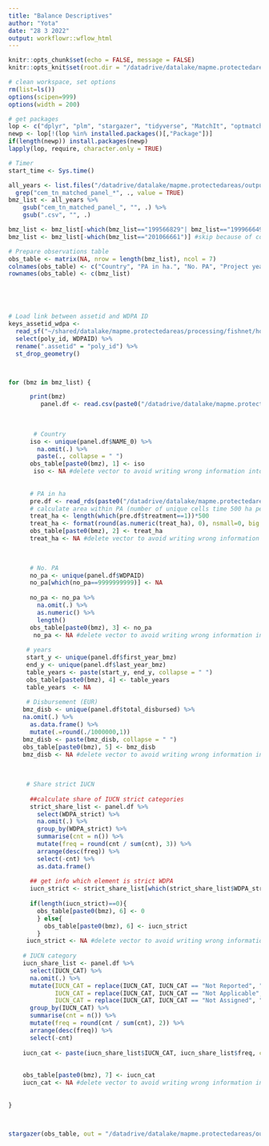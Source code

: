 ```yaml
---
title: "Balance Descriptives"
author: "Yota"
date: "28 3 2022"
output: workflowr::wflow_html
---
```


```r
knitr::opts_chunk$set(echo = FALSE, message = FALSE)
knitr::opts_knit$set(root.dir = "/datadrive/datalake/mapme.protectedareas")
```

```r
# clean workspace, set options
rm(list=ls())
options(scipen=999)
options(width = 200)

# get packages
lop <- c("dplyr", "plm", "stargazer", "tidyverse", "MatchIt", "optmatch", "cobalt", "gridExtra", "sf")
newp <- lop[!(lop %in% installed.packages()[,"Package"])]
if(length(newp)) install.packages(newp)
lapply(lop, require, character.only = TRUE)

```

<style>
pre {
  overflow-x: auto;
}
pre code {
  word-wrap: normal;
  white-space: pre;
}
</style>

```r
# Timer
start_time <- Sys.time()

all_years <- list.files("/datadrive/datalake/mapme.protectedareas/output/tabular/regression_input/CEM/tn_projects") %>% 
  grep("cem_tn_matched_panel_*", ., value = TRUE)
bmz_list <- all_years %>% 
    gsub("cem_tn_matched_panel_", "", .) %>% 
    gsub(".csv", "", .)

bmz_list <- bmz_list[-which(bmz_list=="199566829"| bmz_list=="199966649")] # skip entries that cause issues because of perfect collinearity of treatment variable
bmz_list <- bmz_list[-which(bmz_list=="201066661")] #skip because of coastal and marine protection without any forest cover

# Prepare observations table
obs_table <- matrix(NA, nrow = length(bmz_list), ncol = 7)
colnames(obs_table) <- c("Country", "PA in ha.", "No. PA", "Project years", "Disbursement (mil. EUR)", "Share strict IUCN", "IUCN category" )
rownames(obs_table) <- c(bmz_list)





# Load link between assetid and WDPA ID
keys_assetid_wdpa <- 
  read_sf("~/shared/datalake/mapme.protectedareas/processing/fishnet/honeycomb_5_sqkm_kfw.gpkg") %>% 
  select(poly_id, WDPAID) %>% 
  rename(".assetid" = "poly_id") %>% 
  st_drop_geometry()



for (bmz in bmz_list) {

      print(bmz)
         panel.df <- read.csv(paste0("/datadrive/datalake/mapme.protectedareas/output/tabular/regression_input/CEM/tn_projects/cem_tn_matched_panel_", bmz, ".csv"), sep = ",", stringsAsFactors = F)
        
    
      
       # Country
      iso <- unique(panel.df$NAME_0) %>% 
        na.omit(.) %>% 
        paste(., collapse = " ")
      obs_table[paste0(bmz), 1] <- iso
       iso <- NA #delete vector to avoid writing wrong information into table
      
   
      # PA in ha
      pre.df <- read_rds(paste0("/datadrive/datalake/mapme.protectedareas/output/matching/matching_frames/projects/matching_frame_", bmz, ".rds"))%>% merge(., keys_assetid_wdpa, by=".assetid", all.x=T) %>% select(WDPAID, treatment)
      # calculate area within PA (number of unique cells time 500 ha per cell)
      treat_ha <- length(which(pre.df$treatment==1))*500 
      treat_ha <- format(round(as.numeric(treat_ha), 0), nsmall=0, big.mark=",")  #format decimal points
      obs_table[paste0(bmz), 2] <- treat_ha
      treat_ha <- NA #delete vector to avoid writing wrong information into table
      

     
      # No. PA
      no_pa <- unique(panel.df$WDPAID) 
      no_pa[which(no_pa==9999999999)] <- NA
      
      no_pa <- no_pa %>% 
        na.omit(.) %>% 
        as.numeric() %>% 
        length()
      obs_table[paste0(bmz), 3] <- no_pa
       no_pa <- NA #delete vector to avoid writing wrong information into table
  
     # years
     start_y <- unique(panel.df$first_year_bmz)
     end_y <- unique(panel.df$last_year_bmz)
     table_years <- paste(start_y, end_y, collapse = " ")
     obs_table[paste0(bmz), 4] <- table_years
     table_years  <- NA
   
     # Disbursement (EUR)
    bmz_disb <- unique(panel.df$total_disbursed) %>% 
    na.omit(.) %>% 
      as.data.frame() %>% 
      mutate(.=round(./1000000,1))
    bmz_disb <- paste(bmz_disb, collapse = " ")
    obs_table[paste0(bmz), 5] <- bmz_disb
    bmz_disb <- NA #delete vector to avoid writing wrong information into table
  
  
  
     # Share strict IUCN
 
      ##calculate share of IUCN strict categories
      strict_share_list <- panel.df %>%
        select(WDPA_strict) %>% 
        na.omit(.) %>% 
        group_by(WDPA_strict) %>%
        summarise(cnt = n()) %>%
        mutate(freq = round(cnt / sum(cnt), 3)) %>% 
        arrange(desc(freq)) %>% 
        select(-cnt) %>% 
        as.data.frame()
      
      ## get info which element is strict WDPA
      iucn_strict <- strict_share_list[which(strict_share_list$WDPA_strict==1),2]
      
      if(length(iucn_strict)==0){
        obs_table[paste0(bmz), 6] <- 0
        } else{
          obs_table[paste0(bmz), 6] <- iucn_strict
        }
     iucn_strict <- NA #delete vector to avoid writing wrong information into table
    
    # IUCN category
    iucn_share_list <- panel.df %>%
      select(IUCN_CAT) %>% 
      na.omit(.) %>% 
      mutate(IUCN_CAT = replace(IUCN_CAT, IUCN_CAT == "Not Reported", "n/a"),
             IUCN_CAT = replace(IUCN_CAT, IUCN_CAT == "Not Applicable", "n/a"),
             IUCN_CAT = replace(IUCN_CAT, IUCN_CAT == "Not Assigned", "n/a")) %>%
      group_by(IUCN_CAT) %>%
      summarise(cnt = n()) %>%
      mutate(freq = round(cnt / sum(cnt), 2)) %>% 
      arrange(desc(freq)) %>% 
      select(-cnt)
  
    iucn_cat <- paste(iucn_share_list$IUCN_CAT, iucn_share_list$freq, collapse = " ")
  
  
    obs_table[paste0(bmz), 7] <- iucn_cat
    iucn_cat <- NA #delete vector to avoid writing wrong information into table
    
 
}



stargazer(obs_table, out = "/datadrive/datalake/mapme.protectedareas/output/tabular/descriptive/desc_proj.tex", notes = " ")



```


